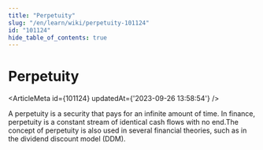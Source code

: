 ```yaml
---
title: "Perpetuity"
slug: "/en/learn/wiki/perpetuity-101124"
id: "101124"
hide_table_of_contents: true
---
```



# Perpetuity

<ArticleMeta id={101124} updatedAt={'2023-09-26 13:58:54'} />
<div className='border-solid border-b border-t-0 my-4 border-[var(--ifm-color-gray-300)]' />

A perpetuity is a security that pays for an infinite amount of time. In finance, perpetuity is a constant stream of identical cash flows with no end.The concept of perpetuity is also used in several financial theories, such as in the dividend discount model (DDM).
